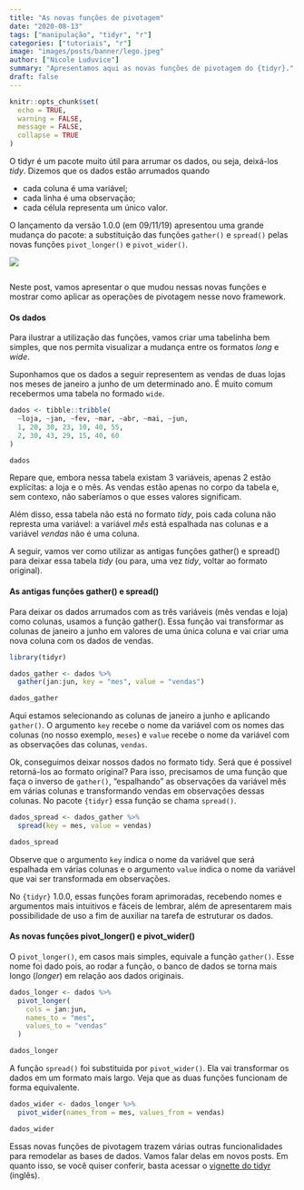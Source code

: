 ```yaml
---
title: "As novas funções de pivotagem"
date: "2020-08-13"
tags: ["manipulação", "tidyr", "r"]
categories: ["tutoriais", "r"]
image: "images/posts/banner/lego.jpeg"
author: ["Nicole Luduvice"]
summary: "Apresentamos aqui as novas funções de pivotagem do {tidyr}."
draft: false
---
```


```r
knitr::opts_chunk$set(
  echo = TRUE,
  warning = FALSE, 
  message = FALSE, 
  collapse = TRUE
)
```

O tidyr é um pacote muito útil para arrumar os dados, ou seja, deixá-los *tidy*. Dizemos que os dados estão arrumados quando 

- cada coluna é uma variável;
- cada linha é uma observação;
- cada célula representa um único valor.
 
O lançamento da versão 1.0.0 (em 09/11/19) apresentou uma grande mudança do pacote: a substituição das funções `gather()` e `spread()` pelas novas funções `pivot_longer()` e `pivot_wider()`.

<img src = "/images/posts/conteudo/pivotagem/tidyr-spread-gather.gif">
```r
```



Neste post, vamos apresentar o que mudou nessas novas funções e mostrar como aplicar as operações de pivotagem nesse novo framework.

#### Os dados

Para ilustrar a utilização das funções, vamos criar uma tabelinha bem simples, que nos permita visualizar a mudança entre os formatos *long* e *wide*.

Suponhamos que os dados a seguir representem as vendas de duas lojas nos meses de janeiro a junho de um determinado ano. É muito comum recebermos uma tabela no formado `wide`.

```r
dados <- tibble::tribble(
  ~loja, ~jan, ~fev, ~mar, ~abr, ~mai, ~jun,
  1, 20, 30, 23, 10, 40, 55,
  2, 30, 43, 29, 15, 40, 60
)

dados
```

Repare que, embora nessa tabela existam 3 variáveis, apenas 2 estão explícitas: a loja e o mês. As vendas estão apenas no corpo da tabela e, sem contexo, não saberíamos o que esses valores significam.

Além disso, essa tabela não está no formato *tidy*, pois cada coluna não represta uma variável: a variável *mês* está espalhada nas colunas e a variável *vendas* não é uma coluna.

A seguir, vamos ver como utilizar as antigas funções gather() e spread() para deixar essa tabela *tidy* (ou para, uma vez *tidy*, voltar ao formato original).

#### As antigas funções gather() e spread()

Para deixar os dados arrumados com as três variáveis (mês vendas e loja) como colunas, usamos a função gather(). Essa função vai transformar as colunas de janeiro a junho em valores de uma única coluna e vai criar uma nova coluna com os dados de vendas.

```r
library(tidyr)

dados_gather <- dados %>% 
  gather(jan:jun, key = "mes", value = "vendas")

dados_gather
```

Aqui estamos selecionando as colunas de janeiro a junho e aplicando `gather()`. O argumento `key` recebe o nome da variável com os nomes das colunas (no nosso exemplo, `meses`) e `value` recebe o nome da variável com as observações das colunas, `vendas`.

Ok, conseguimos deixar nossos dados no formato tidy. Será que é possivel retorná-los ao formato original? 
Para isso, precisamos de uma função que faça o inverso de `gather()`, "espalhando" as observações da variável mês em várias colunas e transformando vendas em observações dessas colunas. No pacote `{tidyr}` essa função se chama `spread()`.

```r
dados_spread <- dados_gather %>%
  spread(key = mes, value = vendas)

dados_spread
```

Observe que o argumento `key` indica o nome da variável que será espalhada em várias colunas e o argumento `value` indica o nome da variável que vai ser transformada em observações.

No `{tidyr}` 1.0.0, essas funções foram aprimoradas, recebendo nomes e argumentos mais intuitivos e fáceis de lembrar, além de apresentarem mais possibilidade de uso a fim de auxiliar na tarefa de estruturar os dados.

#### As novas funções pivot_longer() e pivot_wider()

O `pivot_longer()`, em casos mais simples, equivale a função `gather()`. Esse nome foi dado pois, ao rodar a função, o banco de dados se torna mais longo (*longer*) em relação aos dados originais.

```r
dados_longer <- dados %>%
  pivot_longer(
    cols = jan:jun, 
    names_to = "mes", 
    values_to = "vendas"
  ) 

dados_longer
```

A função `spread()` foi substituida por `pivot_wider()`. Ela vai transformar os dados em um formato mais largo. Veja que as duas funções funcionam de forma equivalente.

```r
dados_wider <- dados_longer %>%
  pivot_wider(names_from = mes, values_from = vendas)

dados_wider
```

Essas novas funções de pivotagem trazem várias outras funcionalidades para remodelar as bases de dados. Vamos falar delas em novos posts. Em quanto isso, se você quiser conferir, basta acessar o [vignette do tidyr](https://tidyr.tidyverse.org/articles/pivot.html) (inglês).
